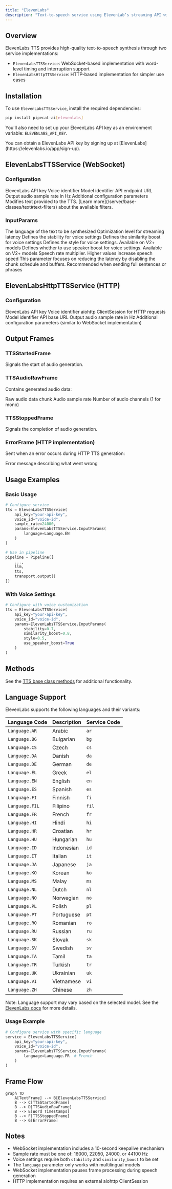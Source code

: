 ```yaml
---
title: "ElevenLabs"
description: "Text-to-speech service using ElevenLab’s streaming API with word-level timing"
---
```


## Overview

ElevenLabs TTS provides high-quality text-to-speech synthesis through two service implementations:

- `ElevenLabsTTSService`: WebSocket-based implementation with word-level timing and interruption support
- `ElevenLabsHttpTTSService`: HTTP-based implementation for simpler use cases

## Installation

To use `ElevenLabsTTSService`, install the required dependencies:

```bash
pip install pipecat-ai[elevenlabs]
```

You'll also need to set up your ElevenLabs API key as an environment variable: `ELEVENLABS_API_KEY`.

<Tip>
  You can obtain a ElevenLabs API key by signing up at
  [ElevenLabs](https://elevenlabs.io/app/sign-up).
</Tip>

## ElevenLabsTTSService (WebSocket)

### Configuration

<ParamField path="api_key" type="str" required>
  ElevenLabs API key
</ParamField>

<ParamField path="voice_id" type="str" required>
  Voice identifier
</ParamField>

<ParamField path="model" type="str" default="eleven_flash_v2_5">
  Model identifier
</ParamField>

<ParamField path="url" type="str" default="wss://api.elevenlabs.io">
  API endpoint URL
</ParamField>

<ParamField path="sample_rate" type="int" default="None">
  Output audio sample rate in Hz
</ParamField>

<ParamField path="params" type="InputParams" default="InputParams()">
  Additional configuration parameters
</ParamField>

<ParamField path="text_filter" type="BaseTextFilter" default="None">
  Modifies text provided to the TTS. [Learn
  more](/server/base-classes/text#text-filters) about the available filters.
</ParamField>

### InputParams

<ParamField path="language" type="Language" default="None">
  The language of the text to be synthesized
</ParamField>

<ParamField path="optimize_streaming_latency" type="str" default="None">
  Optimization level for streaming latency
</ParamField>

<ParamField path="stability" type="float" default="None">
  Defines the stability for voice settings
</ParamField>

<ParamField path="similarity_boost" type="float" default="None">
  Defines the similarity boost for voice settings
</ParamField>

<ParamField path="style" type="float" default="None">
  Defines the style for voice settings. Available on V2+ models
</ParamField>

<ParamField path="use_speaker_boost" type="bool" default="None">
  Defines whether to use speaker boost for voice settings. Available on V2+
  models
</ParamField>

<ParamField path="speed" type="float" default="None">
  Speech rate multiplier. Higher values increase speech speed
</ParamField>

<ParamField path="auto_mode" type="bool" default="True">
  This parameter focuses on reducing the latency by disabling the chunk schedule
  and buffers. Recommended when sending full sentences or phrases
</ParamField>

## ElevenLabsHttpTTSService (HTTP)

### Configuration

<ParamField path="api_key" type="str" required>
  ElevenLabs API key
</ParamField>

<ParamField path="voice_id" type="str" required>
  Voice identifier
</ParamField>

<ParamField path="aiohttp_session" type="aiohttp.ClientSession" required>
  aiohttp ClientSession for HTTP requests
</ParamField>

<ParamField path="model" type="str" default="eleven_flash_v2_5">
  Model identifier
</ParamField>

<ParamField path="base_url" type="str" default="https://api.elevenlabs.io">
  API base URL
</ParamField>

<ParamField path="sample_rate" type="int" default="None">
  Output audio sample rate in Hz
</ParamField>

<ParamField path="params" type="InputParams" default="InputParams()">
  Additional configuration parameters (similar to WebSocket implementation)
</ParamField>

## Output Frames

### TTSStartedFrame

Signals the start of audio generation.

### TTSAudioRawFrame

Contains generated audio data:

<ParamField path="audio" type="bytes">
  Raw audio data chunk
</ParamField>

<ParamField path="sample_rate" type="int">
  Audio sample rate
</ParamField>

<ParamField path="num_channels" type="int">
  Number of audio channels (1 for mono)
</ParamField>

### TTSStoppedFrame

Signals the completion of audio generation.

### ErrorFrame (HTTP implementation)

Sent when an error occurs during HTTP TTS generation:

<ParamField path="error" type="str">
  Error message describing what went wrong
</ParamField>

## Usage Examples

### Basic Usage

```python
# Configure service
tts = ElevenLabsTTSService(
    api_key="your-api-key",
    voice_id="voice-id",
    sample_rate=24000,
    params=ElevenLabsTTSService.InputParams(
        language=Language.EN
    )
)

# Use in pipeline
pipeline = Pipeline([
    ...,
    llm,
    tts,
    transport.output()
])
```

### With Voice Settings

```python
# Configure with voice customization
tts = ElevenLabsTTSService(
    api_key="your-api-key",
    voice_id="voice-id",
    params=ElevenLabsTTSService.InputParams(
        stability=0.7,
        similarity_boost=0.8,
        style=0.5,
        use_speaker_boost=True
    )
)
```

## Methods

See the [TTS base class methods](/server/base-classes/speech#ttsservice) for additional functionality.

## Language Support

ElevenLabs supports the following languages and their variants:

| Language Code  | Description | Service Code |
| -------------- | ----------- | ------------ |
| `Language.AR`  | Arabic      | `ar`         |
| `Language.BG`  | Bulgarian   | `bg`         |
| `Language.CS`  | Czech       | `cs`         |
| `Language.DA`  | Danish      | `da`         |
| `Language.DE`  | German      | `de`         |
| `Language.EL`  | Greek       | `el`         |
| `Language.EN`  | English     | `en`         |
| `Language.ES`  | Spanish     | `es`         |
| `Language.FI`  | Finnish     | `fi`         |
| `Language.FIL` | Filipino    | `fil`        |
| `Language.FR`  | French      | `fr`         |
| `Language.HI`  | Hindi       | `hi`         |
| `Language.HR`  | Croatian    | `hr`         |
| `Language.HU`  | Hungarian   | `hu`         |
| `Language.ID`  | Indonesian  | `id`         |
| `Language.IT`  | Italian     | `it`         |
| `Language.JA`  | Japanese    | `ja`         |
| `Language.KO`  | Korean      | `ko`         |
| `Language.MS`  | Malay       | `ms`         |
| `Language.NL`  | Dutch       | `nl`         |
| `Language.NO`  | Norwegian   | `no`         |
| `Language.PL`  | Polish      | `pl`         |
| `Language.PT`  | Portuguese  | `pt`         |
| `Language.RO`  | Romanian    | `ro`         |
| `Language.RU`  | Russian     | `ru`         |
| `Language.SK`  | Slovak      | `sk`         |
| `Language.SV`  | Swedish     | `sv`         |
| `Language.TA`  | Tamil       | `ta`         |
| `Language.TR`  | Turkish     | `tr`         |
| `Language.UK`  | Ukrainian   | `uk`         |
| `Language.VI`  | Vietnamese  | `vi`         |
| `Language.ZH`  | Chinese     | `zh`         |

Note: Language support may vary based on the selected model. See the [ElevenLabs docs](https://elevenlabs.io/docs/product/speech-synthesis/models) for more details.

### Usage Example

```python
# Configure service with specific language
service = ElevenLabsTTSService(
    api_key="your-api-key",
    voice_id="voice-id",
    params=ElevenLabsTTSService.InputParams(
        language=Language.FR  # French
    )
)
```

## Frame Flow

```mermaid
graph TD
    A[TextFrame] --> B[ElevenLabsTTSService]
    B --> C[TTSStartedFrame]
    B --> D[TTSAudioRawFrame]
    B --> E[Word Timestamps]
    B --> F[TTSStoppedFrame]
    B --> G[ErrorFrame]
```

## Notes

- WebSocket implementation includes a 10-second keepalive mechanism
- Sample rate must be one of: 16000, 22050, 24000, or 44100 Hz
- Voice settings require both `stability` and `similarity_boost` to be set
- The `language` parameter only works with multilingual models
- WebSocket implementation pauses frame processing during speech generation
- HTTP implementation requires an external aiohttp ClientSession
